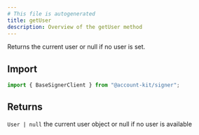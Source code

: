 ```yaml
---
# This file is autogenerated
title: getUser
description: Overview of the getUser method
---
```



Returns the current user or null if no user is set.

## Import

```ts
import { BaseSignerClient } from "@account-kit/signer";
```

## Returns

`User | null`
the current user object or null if no user is available
